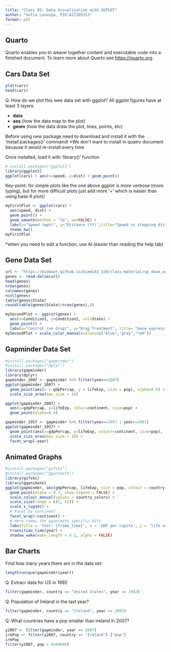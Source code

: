 ```yaml
---
title: "Class 05: Data Visualization with GGPLOT"
author: "Sofia Lanaspa, PID:A17105313"
format: pdf
---
```


## Quarto
Quarto enables you to weave together content and executable code into a finished document. To learn more about Quarto see <https://quarto.org>.

## Cars Data Set
```r
plot(cars)
head(cars)
```

Q. How do we plot this wee data set with ggplot?
All ggplot figures have at least 3 layers:

- **data**
- **aes** (how the data map to the plot)
- **geom** (how the data draw the plot, lines, points, etc)

Before using new package need to download and install it with the 'install.packages()' command!
  *We don't want to install in quatro document because it would re-install every time

Once installed, load it with 'library()' function
```r
# install.packages("ggplot2")
library(ggplot2)
ggplot(cars) + aes(x=speed, y=dist) + geom_point()
```
Key-point: for simple plots like the one above ggplot is more verbose (more typing), but for more difficult plots just add more '+' which is easier than using base R plot()

```r
myFirstPlot <- ggplot(cars) + 
  aes(speed, dist) + 
  geom_point() +
  geom_smooth(method = "lm", se=FALSE) +
  labs(x="Speed (mph)", y="Distance (ft)",title="Speed vs stopping distance of old cars", subtitle = "From inbuilt car dataset") +
  theme_bw()
myFirstPlot
```

*when you need to edit a function, use AI (easier than reading the help tab)


## Gene Data Set
```r
url <- "https://bioboot.github.io/bimm143_S20/class-material/up_down_expression.txt"
genes <- read.delim(url)
head(genes)
nrow(genes)
colnames(genes)
ncol(genes)
table(genes$State)
round(table(genes$State)/nrow(genes),4)

mySecondPlot <- ggplot(genes) +
  aes(x=Condition1, y=Condition2, col=State) +
  geom_point() +
  labs(x="Control (no drug)", y="Drug Treatment", title= "Gene expression changes upon drug treatment")
mySecondPlot + scale_color_manual(values=c("blue","gray","red"))
```


## Gapminder Data Set

```r
#install.packages("gapminder")
#install.packages("dplyr")
library(gapminder)
library(dplyr)
gapminder_2007 <- gapminder %>% filter(year==2007)
ggplot(gapminder_2007) +
  geom_point(aes(x = gdpPercap, y = lifeExp, size = pop), alpha=0.5) + 
  scale_size_area(max_size = 10)

ggplot(gapminder_2007) +
  aes(x=gdpPercap, y=lifeExp, color=continent, size=pop) +
  geom_point(alpha=0.4)

gapminder_1957 <- gapminder %>% filter(year==1957 | year==2007)
ggplot(gapminder_1957) +
  geom_point(aes(x=gdpPercap, y=lifeExp, colour=continent, size=pop),   alpha=0.7) +
  scale_size_area(max_size = 10) +
  facet_wrap(~year) 
```

## Animated Graphs
```r
#install.packages("gifski")
#install.packages("gganimate")
library(gifski)
library(gganimate)
ggplot(gapminder, aes(gdpPercap, lifeExp, size = pop, colour = country)) +
  geom_point(alpha = 0.7, show.legend = FALSE) +
  scale_colour_manual(values = country_colors) +
  scale_size(range = c(2, 12)) +
  scale_x_log10() +
  # Facet by continent
  facet_wrap(~continent) +
  # Here comes the gganimate specific bits
  labs(title = 'Year: {frame_time}', x = 'GDP per capita', y = 'life expectancy') +
  transition_time(year) +
  shadow_wake(wake_length = 0.1, alpha = FALSE)
```

## Bar Charts

Find how many years there are in the data set:
```r
length(unique(gapminder$year))
```

Q. Extracr data for US in 1992
```r
filter(gapminder, country == "United States", year == 1992)
```

Q. Population of Ireland in the last year?
```r
filter(gapminder, country == "Ireland", year == 2007)
```

Q. What countries have a pop smaller than ireland in 2007?
```r
y2007 <- filter(gapminder, year == 2007)
irePop <- filter(y2007, country == "Ireland") ["pop"]
irePop
filter(y2007, pop < 4109086)
```



